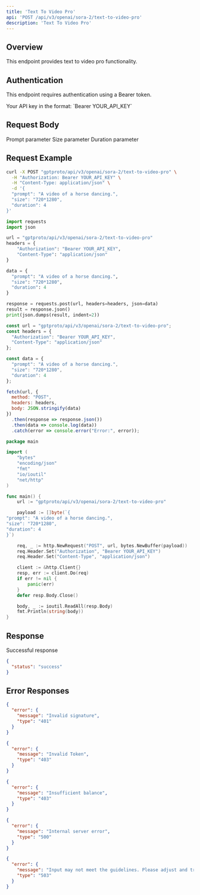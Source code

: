```yaml
---
title: 'Text To Video Pro'
api: 'POST /api/v3/openai/sora-2/text-to-video-pro'
description: 'Text To Video Pro'
---
```


## Overview

This endpoint provides text to video pro functionality.

## Authentication

This endpoint requires authentication using a Bearer token.

<ParamField header="Authorization" type="string" required default="sk-***********">
  Your API key in the format: `Bearer YOUR_API_KEY`
</ParamField>

## Request Body

<ParamField body="prompt" type="string" required default="A video of a horse dancing.">
  Prompt parameter
</ParamField>

<ParamField body="size" type="string"  default="720*1280">
  Size parameter
</ParamField>

<ParamField body="duration" type="integer"  default="4">
  Duration parameter
</ParamField>

## Request Example

<CodeGroup>

```bash cURL
curl -X POST "gptproto/api/v3/openai/sora-2/text-to-video-pro" \
  -H "Authorization: Bearer YOUR_API_KEY" \
  -H "Content-Type: application/json" \
  -d '{
  "prompt": "A video of a horse dancing.",
  "size": "720*1280",
  "duration": 4
}'
```

```python Python
import requests
import json

url = "gptproto/api/v3/openai/sora-2/text-to-video-pro"
headers = {
    "Authorization": "Bearer YOUR_API_KEY",
    "Content-Type": "application/json"
}

data = {
  "prompt": "A video of a horse dancing.",
  "size": "720*1280",
  "duration": 4
}

response = requests.post(url, headers=headers, json=data)
result = response.json()
print(json.dumps(result, indent=2))
```

```javascript JavaScript
const url = "gptproto/api/v3/openai/sora-2/text-to-video-pro";
const headers = {
  "Authorization": "Bearer YOUR_API_KEY",
  "Content-Type": "application/json"
};

const data = {
  "prompt": "A video of a horse dancing.",
  "size": "720*1280",
  "duration": 4
};

fetch(url, {
  method: "POST",
  headers: headers,
  body: JSON.stringify(data)
})
  .then(response => response.json())
  .then(data => console.log(data))
  .catch(error => console.error("Error:", error));
```

```go Go
package main

import (
    "bytes"
    "encoding/json"
    "fmt"
    "io/ioutil"
    "net/http"
)

func main() {
    url := "gptproto/api/v3/openai/sora-2/text-to-video-pro"

    payload := []byte(`{
"prompt": "A video of a horse dancing.",
"size": "720*1280",
"duration": 4
}`)

    req, _ := http.NewRequest("POST", url, bytes.NewBuffer(payload))
    req.Header.Set("Authorization", "Bearer YOUR_API_KEY")
    req.Header.Set("Content-Type", "application/json")

    client := &http.Client{}
    resp, err := client.Do(req)
    if err != nil {
        panic(err)
    }
    defer resp.Body.Close()

    body, _ := ioutil.ReadAll(resp.Body)
    fmt.Println(string(body))
}
```

</CodeGroup>

## Response

<ResponseField name="Success" type="200">
  Successful response

```json
{
  "status": "success"
}
```
</ResponseField>

## Error Responses

<ResponseExample>

```json 401 - Invalid signature
{
  "error": {
    "message": "Invalid signature",
    "type": "401"
  }
}
```

```json 403 - Invalid Token
{
  "error": {
    "message": "Invalid Token",
    "type": "403"
  }
}
```

```json 403 - Insufficient balance
{
  "error": {
    "message": "Insufficient balance",
    "type": "403"
  }
}
```

```json 500 - Internal server error
{
  "error": {
    "message": "Internal server error",
    "type": "500"
  }
}
```

```json 503 - Content policy violation
{
  "error": {
    "message": "Input may not meet the guidelines. Please adjust and try again.",
    "type": "503"
  }
}
```

</ResponseExample>

